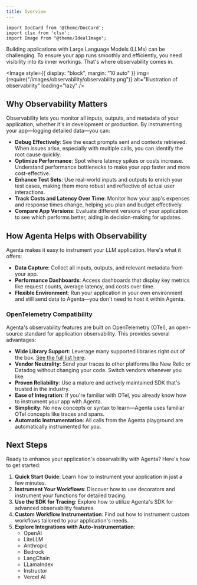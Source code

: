 ```yaml
---
title: Overview
---
```


```mdx-code-block
import DocCard from '@theme/DocCard';
import clsx from 'clsx';
import Image from "@theme/IdealImage";

```

Building applications with Large Language Models (LLMs) can be challenging. To ensure your app runs smoothly and efficiently, you need visibility into its inner workings. That's where observability comes in.

<Image
  style={{ display: "block", margin: "10 auto" }}
  img={require("/images/observability/observability.png")}
  alt="Illustration of observability"
  loading="lazy"
/>

## Why Observability Matters

Observability lets you monitor all inputs, outputs, and metadata of your application, whether it's in development or production. By instrumenting your app—logging detailed data—you can:

- **Debug Effectively**: See the exact prompts sent and contexts retrieved. When issues arise, especially with multiple calls, you can identify the root cause quickly.
- **Optimize Performance**: Spot where latency spikes or costs increase. Understand performance bottlenecks to make your app faster and more cost-effective.
- **Enhance Test Sets**: Use real-world inputs and outputs to enrich your test cases, making them more robust and reflective of actual user interactions.
- **Track Costs and Latency Over Time**: Monitor how your app's expenses and response times change, helping you plan and budget effectively.
- **Compare App Versions**: Evaluate different versions of your application to see which performs better, aiding in decision-making for updates.

## How Agenta Helps with Observability

Agenta makes it easy to instrument your LLM application. Here's what it offers:

- **Data Capture**: Collect all inputs, outputs, and relevant metadata from your app.
- **Performance Dashboards**: Access dashboards that display key metrics like request counts, average latency, and costs over time.
- **Flexible Environment**: Run your application in your own environment and still send data to Agenta—you don't need to host it within Agenta.

### OpenTelemetry Compatibility

Agenta's observability features are built on OpenTelemetry (OTel), an open-source standard for application observability. This provides several advantages:

- **Wide Library Support**: Leverage many supported libraries right out of the box. [See the full list here](https://opentelemetry.io/docs/instrumentation/supported-libraries/).
- **Vendor Neutrality**: Send your traces to other platforms like New Relic or Datadog without changing your code. Switch vendors whenever you like.
- **Proven Reliability**: Use a mature and actively maintained SDK that's trusted in the industry.
- **Ease of Integration**: If you're familiar with OTel, you already know how to instrument your app with Agenta.
- **Simplicity**: No new concepts or syntax to learn—Agenta uses familiar OTel concepts like traces and spans.
- **Automatic Instrumentation**: All calls from the Agenta playground are automatically instrumented for you.

## Next Steps

Ready to enhance your application's observability with Agenta? Here's how to get started:

1. **Quick Start Guide**: Learn how to instrument your application in just a few minutes.
2. **Instrument Your Workflows**: Discover how to use decorators and instrument your functions for detailed tracing.
3. **Use the SDK for Tracing**: Explore how to utilize Agenta's SDK for advanced observability features.
4. **Custom Workflow Instrumentation**: Find out how to instrument custom workflows tailored to your application's needs.
5. **Explore Integrations with Auto-Instrumentation**:
   - OpenAI
   - LiteLLM
   - Anthropic
   - Bedrock
   - LangChain
   - LLamaIndex
   - Instructor
   - Vercel AI

